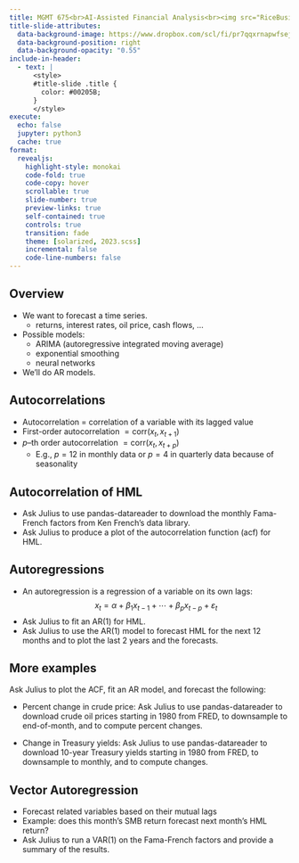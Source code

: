 ```yaml
---
title: MGMT 675<br>AI-Assisted Financial Analysis<br><img src="RiceBusiness-transparent-logo-sm.png"  height=100><br>Autoregression
title-slide-attributes:
  data-background-image: https://www.dropbox.com/scl/fi/pr7qqxrnapwfsejk09e7m/ml3.jpg?rlkey=4n75omh9zh2i736dcru9gxp6l&dl=1
  data-background-position: right
  data-background-opacity: "0.55"
include-in-header:
  - text: |
      <style>
      #title-slide .title {
        color: #00205B;
      }
      </style>
execute:
  echo: false
  jupyter: python3
  cache: true
format: 
  revealjs:
    highlight-style: monokai
    code-fold: true
    code-copy: hover
    scrollable: true
    slide-number: true
    preview-links: true
    self-contained: true
    controls: true
    transition: fade
    theme: [solarized, 2023.scss]
    incremental: false
    code-line-numbers: false
---
```


## Overview

- We want to forecast a time series.
  - returns, interest rates, oil price, cash flows, ...
- Possible models:
  - ARIMA (autoregressive integrated moving average)
  - exponential smoothing
  - neural networks
- We'll do AR models.

## Autocorrelations

- Autocorrelation = correlation of a variable with its lagged value
- First-order autocorrelation $=\text{corr}(x_t, x_{t+1})$
- $p$--th order autocorrelation $=\text{corr}(x_t, x_{t+p})$
  - E.g., $p=12$ in monthly data or $p=4$ in quarterly data because of seasonality

## Autocorrelation of HML

- Ask Julius to use pandas-datareader to download the monthly Fama-French factors from Ken French's data library.
- Ask Julius to produce a plot of the autocorrelation function (acf) for HML.

## Autoregressions 

- An autoregression is a regression of a variable on its own lags:
$$x_t = \alpha + \beta_1x_{t-1} + \cdots + \beta_px_{t-p} + \varepsilon_t$$
- Ask Julius to fit an AR(1) for HML.
- Ask Julius to use the AR(1) model to forecast HML for the next 12 months and to plot the last 2 years and the forecasts.

## More examples

Ask Julius to plot the ACF, fit an AR model, and forecast the following:

- Percent change in crude price: Ask Julius to use pandas-datareader to download crude oil prices starting in 1980 from FRED, to downsample to end-of-month, and to compute percent changes.

- Change in Treasury yields: Ask Julius to use pandas-datareader to download 10-year Treasury yields starting in 1980 from FRED, to downsample to monthly, and to compute changes.

## Vector Autoregression

- Forecast related variables based on their mutual lags
- Example: does this month's SMB return forecast next month's HML return?
- Ask Julius to run a VAR(1) on the Fama-French factors and provide a summary of the results.